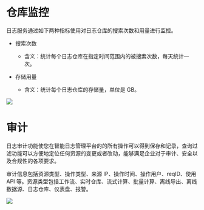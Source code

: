 # **仓库监控**
日志服务通过如下两种指标使用对日志仓库的搜索次数和用量进行监控。

* 搜索次数

  * 含义：统计每个日志仓库在指定时间范围内的被搜索次数，每天统计一次。
  
  
* 存储用量

  * 含义：统计每个日志仓库的存储量，单位是 GB。
 

![](https://pandora-kibana.qiniu.com/monitor&audit/repo_monitor.png)

# **审计**

日志审计功能使您在智能日志管理平台的的所有操作可以得到保存和记录，查询过滤功能可以方便地定位任何资源的变更或者改动，能够满足企业对于审计、安全以及合规性的各项要求。

审计信息包括资源类型、操作类型、来源 IP、操作时间、操作用户、reqID、使用 API 等。资源类型包括工作流、实时仓库、流式计算、批量计算、离线导出、离线数据源、日志仓库、仪表盘、报警。

![](https://pandora-kibana.qiniu.com/monitor&audit/audit.png)

